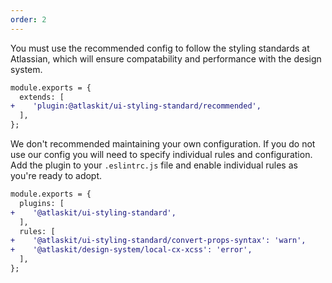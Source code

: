 ```yaml
---
order: 2
---
```


You must use the recommended config to follow the styling standards at Atlassian, which will ensure
compatability and performance with the design system.

```diff
module.exports = {
  extends: [
+    'plugin:@atlaskit/ui-styling-standard/recommended',
  ],
};
```

We don't recommended maintaining your own configuration. If you do not use our config you will need
to specify individual rules and configuration. Add the plugin to your `.eslintrc.js` file and enable
individual rules as you're ready to adopt.

```diff
module.exports = {
  plugins: [
+    '@atlaskit/ui-styling-standard',
  ],
  rules: [
+    '@atlaskit/ui-styling-standard/convert-props-syntax': 'warn',
+    '@atlaskit/design-system/local-cx-xcss': 'error',
  ],
};
```
